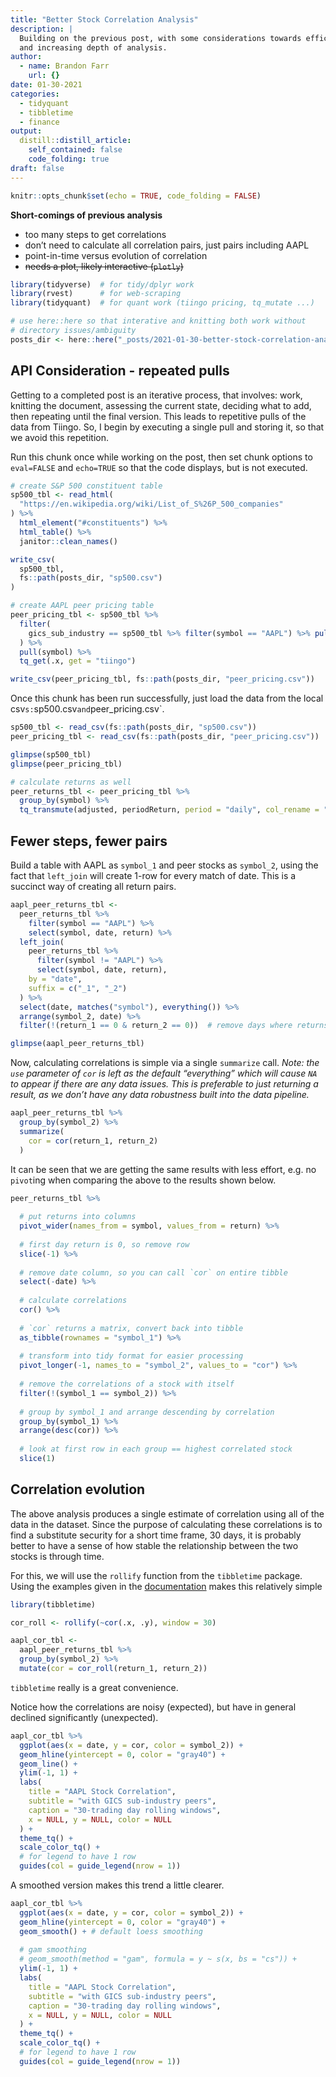 ```yaml
---
title: "Better Stock Correlation Analysis"
description: |
  Building on the previous post, with some considerations towards efficiency
  and increasing depth of analysis.
author:
  - name: Brandon Farr
    url: {}
date: 01-30-2021
categories:
  - tidyquant
  - tibbletime
  - finance
output:
  distill::distill_article:
    self_contained: false
    code_folding: true
draft: false
---
```



```r
knitr::opts_chunk$set(echo = TRUE, code_folding = FALSE)
```

**Short-comings of previous analysis**

- too many steps to get correlations
- don't need to calculate all correlation pairs, just pairs including AAPL
- point-in-time versus evolution of correlation
- ~~needs a plot, likely interactive (`plotly`)~~

```r

library(tidyverse)  # for tidy/dplyr work
library(rvest)      # for web-scraping
library(tidyquant)  # for quant work (tiingo pricing, tq_mutate ...)

# use here::here so that interative and knitting both work without
# directory issues/ambiguity
posts_dir <- here::here("_posts/2021-01-30-better-stock-correlation-analysis/")
```

## API Consideration - repeated pulls

Getting to a completed post is an iterative process, that involves: work,
knitting the document, assessing the current state, deciding what to add,
then repeating until the final version. This leads to repetitive pulls
of the data from Tiingo. So, I begin by executing a single pull and storing
it, so that we avoid this repetition.

Run this chunk once while working on the post, then set chunk options
to `eval=FALSE` and `echo=TRUE` so that the code displays, but is not
executed.

```r
# create S&P 500 constituent table
sp500_tbl <- read_html(
  "https://en.wikipedia.org/wiki/List_of_S%26P_500_companies"
) %>%
  html_element("#constituents") %>%
  html_table() %>%
  janitor::clean_names()

write_csv(
  sp500_tbl,
  fs::path(posts_dir, "sp500.csv")
)

# create AAPL peer pricing table
peer_pricing_tbl <- sp500_tbl %>%
  filter(
    gics_sub_industry == sp500_tbl %>% filter(symbol == "AAPL") %>% pull(gics_sub_industry)
  ) %>%
  pull(symbol) %>%
  tq_get(.x, get = "tiingo")

write_csv(peer_pricing_tbl, fs::path(posts_dir, "peer_pricing.csv"))
```

Once this chunk has been run successfully, just load the data from the local
csv`s: `sp500.csv` and `peer_pricing.csv`.

```r

sp500_tbl <- read_csv(fs::path(posts_dir, "sp500.csv"))
peer_pricing_tbl <- read_csv(fs::path(posts_dir, "peer_pricing.csv"))

glimpse(sp500_tbl)
glimpse(peer_pricing_tbl)

# calculate returns as well
peer_returns_tbl <- peer_pricing_tbl %>%
  group_by(symbol) %>%
  tq_transmute(adjusted, periodReturn, period = "daily", col_rename = "return")

```

## Fewer steps, fewer pairs

Build a table with AAPL as `symbol_1` and peer stocks as `symbol_2`, using
the fact that `left_join` will create 1-row for every match of date. This
is a succinct way of creating all return pairs.

```r

aapl_peer_returns_tbl <-
  peer_returns_tbl %>%
    filter(symbol == "AAPL") %>%
    select(symbol, date, return) %>%
  left_join(
    peer_returns_tbl %>%
      filter(symbol != "AAPL") %>%
      select(symbol, date, return),
    by = "date",
    suffix = c("_1", "_2")
  ) %>%
  select(date, matches("symbol"), everything()) %>%
  arrange(symbol_2, date) %>%
  filter(!(return_1 == 0 & return_2 == 0))  # remove days where returns == 0

glimpse(aapl_peer_returns_tbl)

```

Now, calculating correlations is simple via a single `summarize` call. *Note:
the `use` parameter of `cor` is left as the default "everything" which will
cause `NA` to appear if there are any data issues. This is preferable to just
returning a result, as we don't have any data robustness built into the data
pipeline.*

```r
aapl_peer_returns_tbl %>%
  group_by(symbol_2) %>%
  summarize(
    cor = cor(return_1, return_2)
  )

```

It can be seen that we are getting the same results with less effort, e.g.
no `pivot`ing when comparing the above to the results shown below.

```r

peer_returns_tbl %>% 
  
  # put returns into columns
  pivot_wider(names_from = symbol, values_from = return) %>%
  
  # first day return is 0, so remove row
  slice(-1) %>%
  
  # remove date column, so you can call `cor` on entire tibble
  select(-date) %>%
  
  # calculate correlations
  cor() %>%
  
  # `cor` returns a matrix, convert back into tibble
  as_tibble(rownames = "symbol_1") %>%
  
  # transform into tidy format for easier processing
  pivot_longer(-1, names_to = "symbol_2", values_to = "cor") %>%
  
  # remove the correlations of a stock with itself
  filter(!(symbol_1 == symbol_2)) %>%
  
  # group by symbol_1 and arrange descending by correlation
  group_by(symbol_1) %>%
  arrange(desc(cor)) %>%
  
  # look at first row in each group == highest correlated stock
  slice(1)

```

## Correlation evolution

The above analysis produces a single estimate of correlation using all of the
data in the dataset. Since the purpose of calculating these correlations is
to find a substitute security for a short time frame, 30 days, it is probably
better to have a sense of how stable the relationship between the two stocks
is through time.

For this, we will use the `rollify` function from the `tibbletime` package.
Using the examples given in the
[documentation](https://business-science.github.io/tibbletime/reference/rollify.html) 
makes this relatively simple

```r

library(tibbletime)

cor_roll <- rollify(~cor(.x, .y), window = 30)

aapl_cor_tbl <-
  aapl_peer_returns_tbl %>%
  group_by(symbol_2) %>%
  mutate(cor = cor_roll(return_1, return_2))


```

`tibbletime` really is a great convenience.

Notice how the correlations are noisy (expected), but have in general declined
significantly (unexpected).

```r

aapl_cor_tbl %>%
  ggplot(aes(x = date, y = cor, color = symbol_2)) +
  geom_hline(yintercept = 0, color = "gray40") +
  geom_line() +
  ylim(-1, 1) +
  labs(
    title = "AAPL Stock Correlation",
    subtitle = "with GICS sub-industry peers",
    caption = "30-trading day rolling windows",
    x = NULL, y = NULL, color = NULL
  ) +
  theme_tq() +
  scale_color_tq() +
  # for legend to have 1 row
  guides(col = guide_legend(nrow = 1))

```


A smoothed version makes this trend a little clearer.

```r

aapl_cor_tbl %>%
  ggplot(aes(x = date, y = cor, color = symbol_2)) +
  geom_hline(yintercept = 0, color = "gray40") +
  geom_smooth() + # default loess smoothing
  
  # gam smoothing
  # geom_smooth(method = "gam", formula = y ~ s(x, bs = "cs")) +
  ylim(-1, 1) +
  labs(
    title = "AAPL Stock Correlation",
    subtitle = "with GICS sub-industry peers",
    caption = "30-trading day rolling windows",
    x = NULL, y = NULL, color = NULL
  ) +
  theme_tq() +
  scale_color_tq() +
  # for legend to have 1 row
  guides(col = guide_legend(nrow = 1))

```

